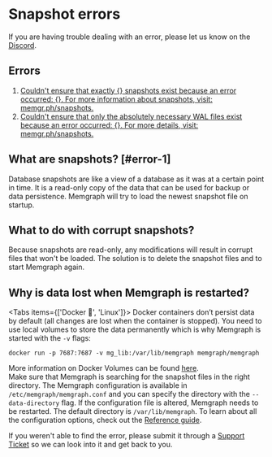 
# Snapshot errors

<Callout type="info">
If you are having trouble dealing with an error, please let us know on the <a href="https://www.discord.gg/memgraph"
target="_blank">Discord</a>.
</Callout>

## Errors

1. [Couldn't ensure that exactly {} snapshots exist because an error occurred:
   {}. For more information about snapshots, visit: memgr.ph/snapshots.](#error-1)
2. [Couldn't ensure that only the absolutely necessary WAL files exist because an
   error occurred: {}. For more details, visit: memgr.ph/snapshots.](#error-1)

## What are snapshots? [#error-1]

Database snapshots are like a view of a database as it was at a certain point in
time. It is a read-only copy of the data that can be used for backup or data
persistence. Memgraph will try to load the newest snapshot file on startup.

## What to do with corrupt snapshots?

Because snapshots are read-only, any modifications will result in corrupt
files that won't be loaded. The solution is to delete the snapshot files and to
start Memgraph again.

## Why is data lost when Memgraph is restarted?

<Tabs items={['Docker 🐳', 'Linux']}> 
  <Tab>
    Docker containers don’t persist data by default (all changes are lost when the
  container is stopped). You need to use local volumes to store the data
  permanently which is why Memgraph is started with the `-v` flags:

  ```console
  docker run -p 7687:7687 -v mg_lib:/var/lib/memgraph memgraph/memgraph
  ```

  More information on Docker Volumes can be found
  [here](https://docs.docker.com/storage/volumes/).
  </Tab>  
  <Tab>
  Make sure that Memgraph is searching for the snapshot files in the right
directory. The Memgraph configuration is available in
`/etc/memgraph/memgraph.conf` and you can specify the directory with the
`--data-directory` flag. If the configuration file is altered, Memgraph needs to
be restarted. The default directory is `/var/lib/memgraph`. To learn about all the
configuration options, check out the [Reference
guide](/memgraph/reference-guide/configuration).
</Tab>
</Tabs>

<Callout type="info">
If you weren't able to find the error, please submit it through a <a href="https://support.memgraph.com"
target="_blank">Support Ticket</a> so we can look into it and get back to you.
</Callout>
